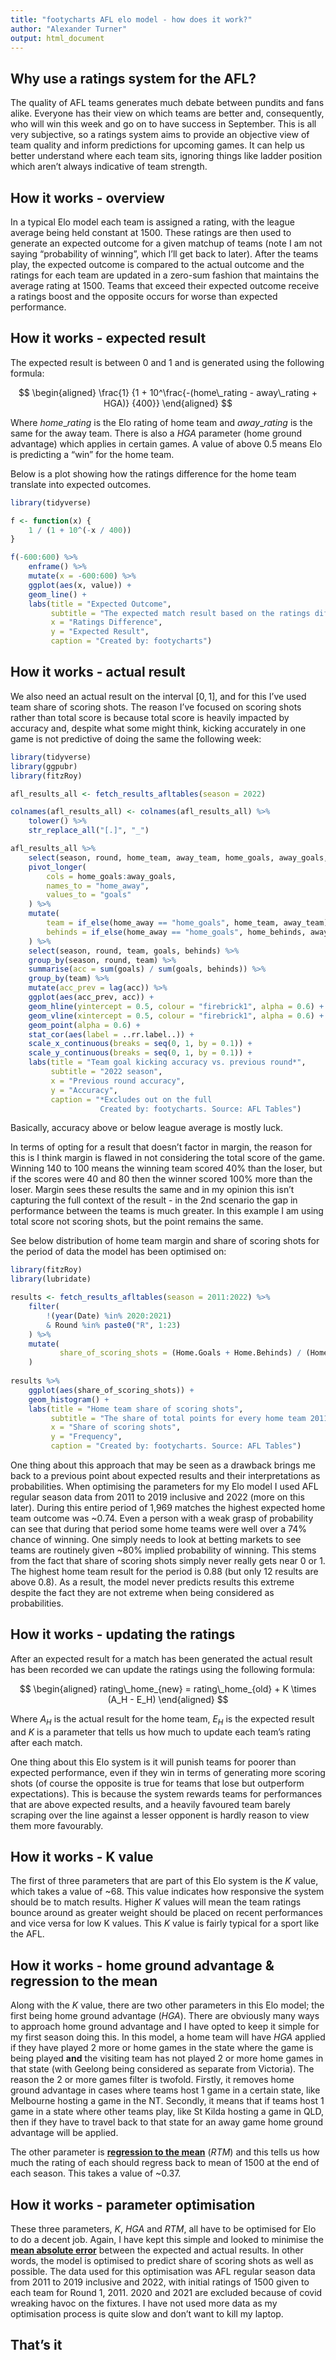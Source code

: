 ```yaml
---
title: "footycharts AFL elo model - how does it work?"
author: "Alexander Turner"
output: html_document
---
```


## Why use a ratings system for the AFL?

The quality of AFL teams generates much debate between pundits and fans alike. Everyone has their view on which teams are better and, consequently, who will win this week and go on to have success in September. This is all very subjective, so a ratings system aims to provide an objective view of team quality and inform predictions for upcoming games. It can help us better understand where each team sits, ignoring things like ladder position which aren't always indicative of team strength. 

## How it works - overview

In a typical Elo model each team is assigned a rating, with the league average being held constant at 1500. These ratings are then used to generate an expected outcome for a given matchup of teams (note I am not saying "probability of winning", which I'll get back to later). After the teams play, the expected outcome is compared to the actual outcome and the ratings for each team are updated in a zero-sum fashion that maintains the average rating at 1500. Teams that exceed their expected outcome receive a ratings boost and the opposite occurs for worse than expected performance. 

## How it works - expected result

The expected result is between 0 and 1 and is generated using the following formula:

$$
\begin{aligned}
\frac{1} {1 + 10^\frac{-(home\_rating - away\_rating + HGA)} {400}}
\end{aligned}
$$

Where $home\_rating$ is the Elo rating of home team and $away\_rating$ is the same for the away team. There is also a $HGA$ parameter (home ground advantage) which applies in certain games. A value of above 0.5 means Elo is predicting a "win" for the home team. 

Below is a plot showing how the ratings difference for the home team translate into expected outcomes. 

```r
library(tidyverse)

f <- function(x) {
    1 / (1 + 10^(-x / 400))
}

f(-600:600) %>% 
    enframe() %>%
    mutate(x = -600:600) %>% 
    ggplot(aes(x, value)) +
    geom_line() +
    labs(title = "Expected Outcome",
         subtitle = "The expected match result based on the ratings difference for a home team",
         x = "Ratings Difference",
         y = "Expected Result",
         caption = "Created by: footycharts")
```


## How it works - actual result

We also need an actual result on the interval $[0,1]$, and for this I've used team share of scoring shots. The reason I've focused on scoring shots rather than total score is because total score is heavily impacted by accuracy and, despite what some might think, kicking accurately in one game is not predictive of doing the same the following week:

```r
library(tidyverse)
library(ggpubr)
library(fitzRoy)

afl_results_all <- fetch_results_afltables(season = 2022)

colnames(afl_results_all) <- colnames(afl_results_all) %>% 
    tolower() %>% 
    str_replace_all("[.]", "_")

afl_results_all %>%
    select(season, round, home_team, away_team, home_goals, away_goals, home_behinds, away_behinds) %>%
    pivot_longer(
        cols = home_goals:away_goals,
        names_to = "home_away",
        values_to = "goals"
    ) %>% 
    mutate(
        team = if_else(home_away == "home_goals", home_team, away_team),
        behinds = if_else(home_away == "home_goals", home_behinds, away_behinds)
    ) %>% 
    select(season, round, team, goals, behinds) %>% 
    group_by(season, round, team) %>% 
    summarise(acc = sum(goals) / sum(goals, behinds)) %>% 
    group_by(team) %>% 
    mutate(acc_prev = lag(acc)) %>% 
    ggplot(aes(acc_prev, acc)) +
    geom_hline(yintercept = 0.5, colour = "firebrick1", alpha = 0.6) +
    geom_vline(xintercept = 0.5, colour = "firebrick1", alpha = 0.6) +
    geom_point(alpha = 0.6) +
    stat_cor(aes(label = ..rr.label..)) +
    scale_x_continuous(breaks = seq(0, 1, by = 0.1)) +
    scale_y_continuous(breaks = seq(0, 1, by = 0.1)) +
    labs(title = "Team goal kicking accuracy vs. previous round*",
         subtitle = "2022 season",
         x = "Previous round accuracy",
         y = "Accuracy",
         caption = "*Excludes out on the full
                    Created by: footycharts. Source: AFL Tables")
```

Basically, accuracy above or below league average is mostly luck.

In terms of opting for a result that doesn't factor in margin, the reason for this is I think margin is flawed in not considering the total score of the game. Winning 140 to 100 means the winning team scored 40% than the loser, but if the scores were 40 and 80 then the winner scored 100% more than the loser. Margin sees these results the same and in my opinion this isn't capturing the full context of the result - in the 2nd scenario the gap in performance between the teams is much greater. In this example I am using total score not scoring shots, but the point remains the same.

See below distribution of home team margin and share of scoring shots for the period of data the model has been optimised on:

```r
library(fitzRoy)
library(lubridate)

results <- fetch_results_afltables(season = 2011:2022) %>% 
    filter(
        !(year(Date) %in% 2020:2021) 
        & Round %in% paste0("R", 1:23)
    ) %>% 
    mutate(
           share_of_scoring_shots = (Home.Goals + Home.Behinds) / (Home.Goals + Home.Behinds + Away.Goals + Away.Behinds)
    ) 
    
results %>% 
    ggplot(aes(share_of_scoring_shots)) +
    geom_histogram() +
    labs(title = "Home team share of scoring shots",
         subtitle = "The share of total points for every home team 2011-2019 inclusive & 2022",
         x = "Share of scoring shots",
         y = "Frequency",
         caption = "Created by: footycharts. Source: AFL Tables")
```

One thing about this approach that may be seen as a drawback brings me back to a previous point about expected results and their interpretations as probabilities. When optimising the parameters for my Elo model I used AFL regular season data from 2011 to 2019 inclusive and 2022 (more on this later). During this entire period of 1,969 matches the highest expected home team outcome was ~0.74. Even a person with a weak grasp of probability can see that during that period some home teams were well over a 74% chance of winning. One simply needs to look at betting markets to see teams are routinely given ~80% implied probability of winning. This stems from the fact that share of scoring shots simply never really gets near 0 or 1. The highest home team result for the period is 0.88 (but only 12 results are above 0.8). As a result, the model never predicts results this extreme despite the fact they are not extreme when being considered as probabilities. 

## How it works - updating the ratings 

After an expected result for a match has been generated the actual result has been recorded we can update the ratings using the following formula: 

$$
\begin{aligned}
rating\_home_{new} = rating\_home_{old} + K \times (A_H - E_H)
\end{aligned}
$$

Where $A_H$ is the actual result for the home team, $E_H$ is the expected result and $K$ is a parameter that tells us how much to update each team's rating after each match. 

One thing about this Elo system is it will punish teams for poorer than expected performance, even if they win in terms of generating more scoring shots (of course the opposite is true for teams that lose but outperform expectations). This is because the system rewards teams for performances that are above expected results, and a heavily favoured team barely scraping over the line against a lesser opponent is hardly reason to view them more favourably.  

## How it works - K value

The first of three parameters that are part of this Elo system is the $K$ value, which takes a value of ~68. This value indicates how responsive the system should be to match results. Higher $K$ values will mean the team ratings bounce around as greater weight should be placed on recent performances and vice versa for low K values. This $K$ value is fairly typical for a sport like the AFL.

## How it works - home ground advantage & regression to the mean

Along with the $K$ value, there are two other parameters in this Elo model; the first being home ground advantage ($HGA$). There are obviously many ways to approach home ground advantage and I have opted to keep it simple for my first season doing this. In this model, a home team will have $HGA$ applied if they have played 2 more or home games in the state where the game is being played __**and**__ the visiting team has not played 2 or more home games in that state (with Geelong being considered as separate from Victoria). The reason the 2 or more games filter is twofold. Firstly, it removes home ground advantage in cases where teams host 1 game in a certain state, like Melbourne hosting a game in the NT. Secondly, it means that if teams host 1 game in a state where other teams play, like St Kilda hosting a game in QLD, then if they have to travel back to that state for an away game home ground advantage will be applied. 

The other parameter is [__regression to the mean__](https://en.wikipedia.org/wiki/Regression_toward_the_mean) ($RTM$) and this tells us how much the rating of each should regress back to mean of 1500 at the end of each season. This takes a value of ~0.37. 

## How it works - parameter optimisation

These three parameters, $K$, $HGA$ and $RTM$, all have to be optimised for Elo to do a decent job. Again, I have kept this simple and looked to minimise the [__mean absolute error__](https://en.wikipedia.org/wiki/Mean_absolute_error) between the expected and actual results. In other words, the model is optimised to predict share of scoring shots as well as possible. The data used for this optimisation was AFL regular season data from 2011 to 2019 inclusive and 2022, with initial ratings of 1500 given to each team for Round 1, 2011. 2020 and 2021 are excluded because of covid wreaking havoc on the fixtures. I have not used more data as my optimisation process is quite slow and don't want to kill my laptop. 

## That's it
